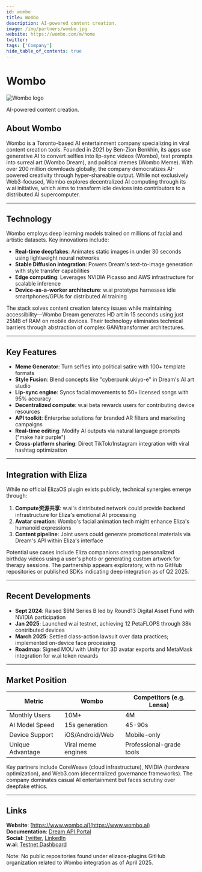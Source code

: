 ```yaml
---
id: wombo
title: Wombo
description: AI-powered content creation.
image: /img/partners/wombo.jpg
website: https://wombo.com/m/home
twitter:
tags: ['Company']
hide_table_of_contents: true
---
```


# Wombo

<div className="partner-logo">
  <img src="/img/partners/wombo.jpg" alt="Wombo logo" />
</div>

AI-powered content creation.

## About Wombo

Wombo is a Toronto-based AI entertainment company specializing in viral content creation tools. Founded in 2021 by Ben-Zion Benkhin, its apps use generative AI to convert selfies into lip-sync videos (Wombo), text prompts into surreal art (Wombo Dream), and political memes (Wombo Meme). With over 200 million downloads globally, the company democratizes AI-powered creativity through hyper-shareable output. While not exclusively Web3-focused, Wombo explores decentralized AI computing through its w.ai initiative, which aims to transform idle devices into contributors to a distributed AI supercomputer.

---

## Technology

Wombo employs deep learning models trained on millions of facial and artistic datasets. Key innovations include:

- **Real-time deepfakes**: Animates static images in under 30 seconds using lightweight neural networks
- **Stable Diffusion integration**: Powers Dream's text-to-image generation with style transfer capabilities
- **Edge computing**: Leverages NVIDIA Picasso and AWS infrastructure for scalable inference
- **Device-as-a-worker architecture**: w.ai prototype harnesses idle smartphones/GPUs for distributed AI training

The stack solves content creation latency issues while maintaining accessibility—Wombo Dream generates HD art in 15 seconds using just 25MB of RAM on mobile devices. Their technology eliminates technical barriers through abstraction of complex GAN/transformer architectures.

---

## Key Features

- **Meme Generator**: Turn selfies into political satire with 100+ template formats
- **Style Fusion**: Blend concepts like "cyberpunk ukiyo-e" in Dream's AI art studio
- **Lip-sync engine**: Syncs facial movements to 50+ licensed songs with 95% accuracy
- **Decentralized compute**: w.ai beta rewards users for contributing device resources
- **API toolkit**: Enterprise solutions for branded AR filters and marketing campaigns
- **Real-time editing**: Modify AI outputs via natural language prompts ("make hair purple")
- **Cross-platform sharing**: Direct TikTok/Instagram integration with viral hashtag optimization

---

## Integration with Eliza

While no official ElizaOS plugin exists publicly, technical synergies emerge through:

1. **Compute资源共享**: w.ai's distributed network could provide backend infrastructure for Eliza's emotional AI processing
2. **Avatar creation**: Wombo's facial animation tech might enhance Eliza's humanoid expressions
3. **Content pipeline**: Joint users could generate promotional materials via Dream's API within Eliza's interface

Potential use cases include Eliza companions creating personalized birthday videos using a user's photo or generating custom artwork for therapy sessions. The partnership appears exploratory, with no GitHub repositories or published SDKs indicating deep integration as of Q2 2025.

---

## Recent Developments

- **Sept 2024**: Raised $9M Series B led by Round13 Digital Asset Fund with NVIDIA participation
- **Jan 2025**: Launched w.ai testnet, achieving 12 PetaFLOPS through 38k contributed devices
- **March 2025**: Settled class-action lawsuit over data practices; implemented on-device face processing
- **Roadmap**: Signed MOU with Unity for 3D avatar exports and MetaMask integration for w.ai token rewards

---

## Market Position

| **Metric**       | **Wombo**          | Competitors (e.g. Lensa) |
| ---------------- | ------------------ | ------------------------ |
| Monthly Users    | 10M+               | 4M                       |
| AI Model Speed   | 15s generation     | 45-90s                   |
| Device Support   | iOS/Android/Web    | Mobile-only              |
| Unique Advantage | Viral meme engines | Professional-grade tools |

Key partners include CoreWeave (cloud infrastructure), NVIDIA (hardware optimization), and Web3.com (decentralized governance frameworks). The company dominates casual AI entertainment but faces scrutiny over deepfake ethics.

---

## Links

**Website**: [https://www.wombo.ai](https://www.wombo.ai)  
**Documentation**: [Dream API Portal](https://developer.wombo.ai)  
**Social**: [Twitter](https://twitter.com/WOMBO), [LinkedIn](https://linkedin.com/company/wombo-ai)  
**w.ai**: [Testnet Dashboard](https://beta.w.ai)

Note: No public repositories found under elizaos-plugins GitHub organization related to Wombo integration as of April 2025.
